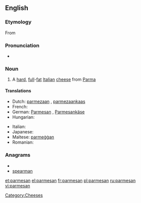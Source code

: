 {{also|Parmesan}}
==English==

===Etymology===
From {{etyl|it}} {{term|parmigiano||lang=it}}

===Pronunciation===
* {{IPA|/ˈparməzan/|/ˈparməʒan/}}

===Noun===
{{wikipedia}}
{{infl|en|noun}}

# A [[hard]], [[full]]-[[fat]] [[Italian]] [[cheese]] from [[Parma]]

====Translations====
{{trans-top|hard, full-fat Italian cheese from Parma}}
* Dutch: [[parmezaan]] {{m}}, [[parmezaankaas]] {{m}}
* French: {{t+|fr|parmesan|m}}
* German: [[Parmesan]] {{m}}, [[Parmesankäse]] {{m}}
* Hungarian: {{t-|hu|parmezán}}
{{trans-mid}}
* Italian: {{t-|it|parmigiano|m}}
* Japanese: {{t-|ja|パルメザン|tr=parumezan}}
* Maltese: [[parmeġġan]]
* Romanian: {{t+|ro|parmezan|n}}
{{trans-bottom}}

===Anagrams===
* {{alphagram|aaemnprs}}
* [[spearman#English|spearman]]

[[Category:Cheeses]]

[[et:parmesan]]
[[el:parmesan]]
[[fr:parmesan]]
[[pl:parmesan]]
[[ru:parmesan]]
[[vi:parmesan]]
